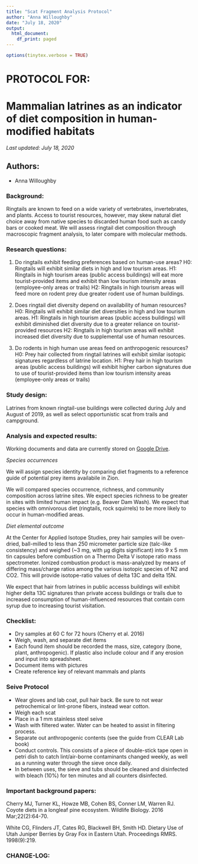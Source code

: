 ```yaml
---
title: "Scat Fragment Analysis Protocol"
author: "Anna Willoughby"
date: "July 18, 2020"
output:
  html_document:
    df_print: paged
---
```

```r
options(tinytex.verbose = TRUE)

```

# PROTOCOL FOR: 
# Mammalian latrines as an indicator of diet composition in human-modified habitats

_Last updated: July 18, 2020_

## Authors: 

* Anna Willoughby

### Background: 

Ringtails are known to feed on a wide variety of vertebrates, invertebrates, and plants. Access to tourist resources, however, may skew natural diet choice away from native species to discarded human food such as candy bars or cooked meat. We will assess ringtail diet composition through macroscopic fragment analysis, to later compare with molecular methods. 


### Research questions:
1. Do ringtails exhibit feeding preferences based on human-use areas? 
H0: Ringtails will exhibit similar diets in high and low tourism areas. 
H1: Ringtails in high tourism areas (public access buildings) will eat more tourist-provided items and exhibit than low tourism intensity areas (employee-only areas or trails)
H2: Ringtails in high tourism areas will feed more on rodent prey due greater rodent use of human buildings.

2. Does ringtail diet diversity depend on availability of human resources? 
H0: Ringtails will exhibit similar diet diversities in high and low tourism areas. 
H1: Ringtails in high tourism areas (public access buildings) will exhibit diminished diet diversity due to a greater reliance on tourist-provided resources
H2: Ringtails in high tourism areas will exhibit increased diet diversity due to supplemental use of human resources. 

3. Do rodents in high human use areas feed on anthropogenic resources? 
H0: Prey hair collected from ringtail latrines will exhibit similar isotopic signatures regardless of latrine location. 
H1: Prey hair in high tourism areas (public access buildings) will exhibit higher carbon signatures due to use of tourist-provided items than low tourism intensity areas (employee-only areas or trails)

### Study design: 
Latrines from known ringtail-use buildings were collected during July and August of 2019, as well as select opportunistic scat from trails and campground. 

### Analysis and expected results: 

Working documents and data are currently stored on [Google Drive](https://drive.google.com/drive/folders/1cVOD9a0A9DKjS9GKHL3NcU9L2hVmYCkv?usp=sharing).

*Species occurrences* 

We will assign species identity by comparing diet fragments to a reference guide of potential prey items availabile in Zion. 

We will compared species occurrence, richness, and community composition across latrine sites. We expect species richness to be greater in sites with limited human impact (e.g. Beaver Dam Wash). We expect that species with omnivorous diet (ringtails, rock squirrels) to be more likely to occur in human-modified areas. 



*Diet elemental outcome*

At the Center for Applied Isotope Studies, prey hair samples will be oven-dried, ball-milled to less than 250 micrometer particle size (talc-like consistency) and weighed (~3 mg, with μg digits significant) into 9 x 5 mm tin capsules before combustion on a Thermo Delta V isotope ratio mass spectrometer. Ionized combustion product is mass-analyzed by means of differing mass/charge ratios among the various isotopic species of N2 and CO2. This will provide isotope-ratio values of delta 13C and delta 15N. 

We expect that hair from latrines in public accesss buildings will exhibit higher delta 13C signatures than private access buildings or trails due to increased consumption of human-influenced resources that contain corn syrup due to increasing tourist visitation.

### Checklist: 
- Dry samples at 60 C for 72 hours (Cherry et al. 2016)
- Weigh, wash, and separate diet items 
- Each found item should be recorded the mass, size, category (bone, plant, anthropogenic). If plastic also include colour and if any erosion and input into spreadsheet. 
- Document items with pictures
- Create reference key of relevant mammals and plants 

### Seive Protocol 
- Wear gloves and lab coat, pull hair back. Be sure to not wear petrochemical or lint-prone fibers, instead wear cotton. 
- Weigh each scat
- Place in a 1 mm stainless steel seive
- Wash with filtered water. Water can be heated to assist in filtering process. 
- Separate out anthropogenic contents (see the guide from CLEAR Lab book)
- Conduct controls. This consists of a piece of double-stick tape open in petri dish to catch lint/air-borne contaminants changed weekly, as well as a running water through the sieve once daily. 
- In between uses, the sieve and tubs should be cleaned and disinfected with bleach (10%) for ten minutes and all counters disinfected. 

### Important background papers: 
Cherry MJ, Turner KL, Howze MB, Cohen BS, Conner LM, Warren RJ. Coyote diets in a longleaf pine ecosystem. Wildlife Biology. 2016 Mar;22(2):64-70.

White CG, Flinders JT, Cates RG, Blackwell BH, Smith HD. Dietary Use of Utah Juniper Berries by Gray Fox in Eastern Utah. Proceedings RMRS. 1998(9):219.

### CHANGE-LOG:
